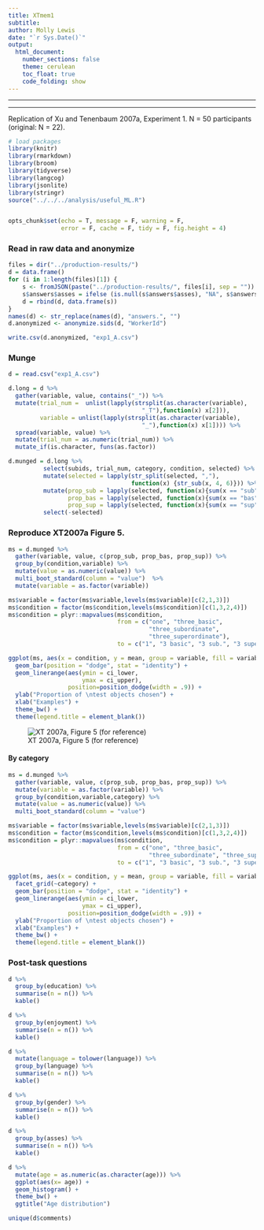 ```yaml
---
title: XTmem1
subtitle: 
author: Molly Lewis 
date: "`r Sys.Date()`"
output: 
  html_document:
    number_sections: false
    theme: cerulean
    toc_float: true
    code_folding: show
---
```

  
******
******

Replication of Xu and Tenenbaum 2007a, Experiment 1. N = 50 participants (original: N = 22).

```r
# load packages
library(knitr)
library(rmarkdown)
library(broom)
library(tidyverse) 
library(langcog)
library(jsonlite)
library(stringr)
source("../../../analysis/useful_ML.R")


opts_chunk$set(echo = T, message = F, warning = F, 
               error = F, cache = F, tidy = F, fig.height = 4)
```  

### Read in raw data and anonymize
```r
files = dir("../production-results/")
d = data.frame()
for (i in 1:length(files)[1]) {
    s <- fromJSON(paste("../production-results/", files[i], sep = ""))
    s$answers$asses = ifelse (is.null(s$answers$asses), "NA", s$answers$asses)
    d = rbind(d, data.frame(s))
}
names(d) <- str_replace(names(d), "answers.", "")
d.anonymized <- anonymize.sids(d, "WorkerId")

write.csv(d.anonymized, "exp1_A.csv")
```

### Munge
```r
d = read.csv("exp1_A.csv")

d.long = d %>%
  gather(variable, value, contains("_")) %>%
  mutate(trial_num =  unlist(lapply(strsplit(as.character(variable),
                                      "_T"),function(x) x[2])),
         variable = unlist(lapply(strsplit(as.character(variable),
                                      "_"),function(x) x[1]))) %>%
  spread(variable, value) %>%
  mutate(trial_num = as.numeric(trial_num)) %>%
  mutate_if(is.character, funs(as.factor)) 

d.munged = d.long %>%
          select(subids, trial_num, category, condition, selected) %>%
          mutate(selected = lapply(str_split(selected, ","), 
                                   function(x) {str_sub(x, 4, 6)})) %>%
          mutate(prop_sub = lapply(selected, function(x){sum(x == "sub")/2}),
                 prop_bas = lapply(selected, function(x){sum(x == "bas")/2}),
                 prop_sup = lapply(selected, function(x){sum(x == "sup")/4})) %>%
          select(-selected)
```

### Reproduce XT2007a Figure 5.
```r
ms = d.munged %>%
  gather(variable, value, c(prop_sub, prop_bas, prop_sup)) %>%
  group_by(condition,variable) %>%
  mutate(value = as.numeric(value)) %>%
  multi_boot_standard(column = "value")  %>%
  mutate(variable = as.factor(variable))

ms$variable = factor(ms$variable,levels(ms$variable)[c(2,1,3)])
ms$condition = factor(ms$condition,levels(ms$condition)[c(1,3,2,4)])
ms$condition = plyr::mapvalues(ms$condition,
                               from = c("one", "three_basic", 
                                        "three_subordinate",
                                        "three_superordinate"), 
                               to = c("1", "3 basic", "3 sub.", "3 super."))

ggplot(ms, aes(x = condition, y = mean, group = variable, fill = variable)) +
  geom_bar(position = "dodge", stat = "identity") +
  geom_linerange(aes(ymin = ci_lower, 
                     ymax = ci_upper), 
                 position=position_dodge(width = .9)) +
  ylab("Proportion of \ntest objects chosen") +
  xlab("Examples") +
  theme_bw() +
  theme(legend.title = element_blank())
```

![XT 2007a, Figure 5 (for reference)](xtfig5.png)

#### By category
```r
ms = d.munged %>%
  gather(variable, value, c(prop_sub, prop_bas, prop_sup)) %>%
  mutate(variable = as.factor(variable)) %>%
  group_by(condition,variable,category) %>%
  mutate(value = as.numeric(value)) %>%
  multi_boot_standard(column = "value") 

ms$variable = factor(ms$variable,levels(ms$variable)[c(2,1,3)])
ms$condition = factor(ms$condition,levels(ms$condition)[c(1,3,2,4)])
ms$condition = plyr::mapvalues(ms$condition,
                               from = c("one", "three_basic", 
                                        "three_subordinate", "three_superordinate"), 
                               to = c("1", "3 basic", "3 sub.", "3 super."))

ggplot(ms, aes(x = condition, y = mean, group = variable, fill = variable)) +
  facet_grid(~category) +
  geom_bar(position = "dodge", stat = "identity") +
  geom_linerange(aes(ymin = ci_lower, 
                     ymax = ci_upper), 
                 position=position_dodge(width = .9)) +
  ylab("Proportion of \ntest objects chosen") +
  xlab("Examples") +
  theme_bw() +
  theme(legend.title = element_blank())
```

### Post-task questions
```r
d %>%
  group_by(education) %>%
  summarise(n = n()) %>%
  kable()

d %>%
  group_by(enjoyment) %>%
  summarise(n = n()) %>%
  kable()

d %>%
  mutate(language = tolower(language)) %>%
  group_by(language) %>%
  summarise(n = n()) %>%
  kable()

d %>%
  group_by(gender) %>%
  summarise(n = n()) %>%
  kable()

d %>%
  group_by(asses) %>%
  summarise(n = n()) %>%
  kable()

d %>%
  mutate(age = as.numeric(as.character(age))) %>%
  ggplot(aes(x= age)) +
  geom_histogram() +
  theme_bw() +
  ggtitle("Age distribution")

unique(d$comments)
```

